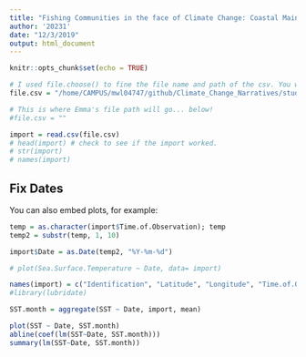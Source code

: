```yaml
---
title: "Fishing Communities in the face of Climate Change: Coastal Maine, A Case Study"
author: '20231'
date: "12/3/2019"
output: html_document
---
```


```r
knitr::opts_chunk$set(echo = TRUE)
```

```r

# I used file.choose() to fine the file name and path of the csv. You will need to change this to your path because it's different. 
file.csv = "/home/CAMPUS/mwl04747/github/Climate_Change_Narratives/student_folders/Weed/ClimateDataOceanTemp.csv"

# This is where Emma's file path will go... below!
#file.csv = ""

import = read.csv(file.csv)
# head(import) # check to see if the import worked.
# str(import)
# names(import)

```

## Fix Dates

You can also embed plots, for example:

```r
temp = as.character(import$Time.of.Observation); temp
temp2 = substr(temp, 1, 10)

import$Date = as.Date(temp2, "%Y-%m-%d")

# plot(Sea.Surface.Temperature ~ Date, data= import)

names(import) = c("Identification", "Latitude", "Longitude", "Time.of.Observation", "Air.Temperature", "Wet.Bulb", "Dew.Point", "SST", "Date")
#library(lubridate)

SST.month = aggregate(SST ~ Date, import, mean)
```

```r
plot(SST ~ Date, SST.month)
abline(coef(lm(SST~Date, SST.month)))
summary(lm(SST~Date, SST.month))

```
